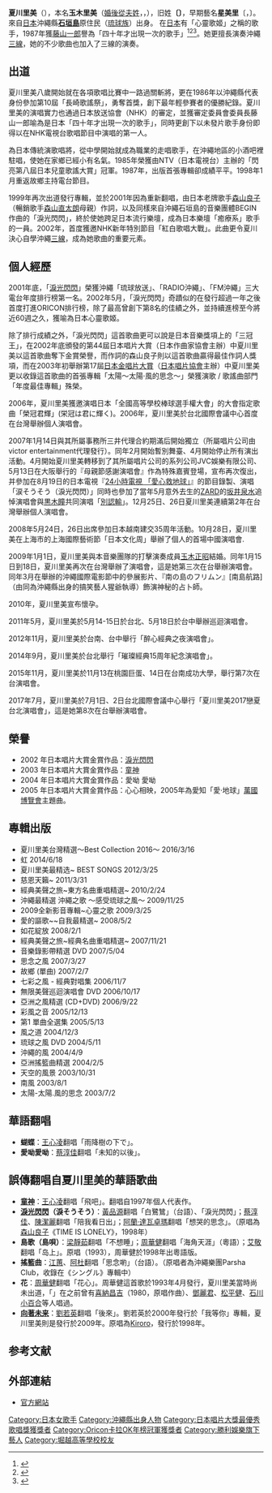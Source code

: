 {{藝人
| 姓名 = 夏川里美
| 類型 = 女歌手
| 圖片 = 
| 圖片簡介 = 
| 外文名 = 夏川 りみ
| 外文 = 日文
| 英文名 = 
| 綽號 = 心靈歌姬
| 出生日期 = {{Birth date and age|1973|10|9}}
| 出生地點 = [[日本|日本]][[沖繩縣|沖繩縣]][[石垣市|石垣市]]
| 國籍 = {{JPN}}
| 民族=[[琉球族|琉球族]]
| 音樂類型 = [[民謠|民謠]]、[[演歌|演歌]]
| 職業 = [[歌手|歌手]]
| 活躍年代 = 1988年至今
| 經紀公司 = 
| 唱片公司 = 
| 配偶 = [[玉木正昭|玉木正昭]]
| 網站 = http://www.rimirimi.jp/ rimirimi.jp
}}
{{japanese|japanese=夏川りみ|kana=なつかわ りみ|romaji=Natsukawa Rimi}}
{{japanese|japanese=玉木りみ|kana=たまき りみ|romaji=Tamaki Rimi}}
'''夏川里美'''（{{bd|1973年|10月9日|||Natsukawa Rimi}}），本名'''玉木里美'''（[[日本夫婦別姓問題|婚後從夫姓]]{{lang|ja|玉木}}，{{lang-ja|たまき}}，{{lang-en|Tamaki}}），旧姓'''{{lang|ja|兼久}}〔{{lang-ja|かねく}}〕'''，早期藝名'''星美里'''〔{{lang-ja|ほし ミサト}}，{{lang-en|Hosi Misato}}〕。來自[[日本|日本]]沖繩縣'''[[石垣島|石垣島]]'''原住民（[[琉球族|琉球族]]）出身。 在[[日本|日本]]有「心靈歌姬」之稱的歌手，1987年獲[[藤山一郎|藤山一郎]]譽為「四十年才出現一次的歌手」<ref>{{Cite web |url=http://www.jvcmusic.co.jp/-/Profile/A013136.html |title=存档副本 |accessdate=2009-04-20 |archive-date=2008-02-15 |archive-url=https://web.archive.org/web/20080215225816/http://www.jvcmusic.co.jp/-/Profile/A013136.html |dead-url=no }}</ref><ref>{{cite web |url=http://www.hitoradio.com/music/1a_3_1_1_1.php?artist_id=376 |title=存档副本 |accessdate=2008-01-01 |deadurl=yes |archiveurl=https://web.archive.org/web/20080117082511/http://www.hitoradio.com/music/1a_3_1_1_1.php?artist_id=376 |archivedate=2008-01-17 }}</ref><ref>{{Cite web |url=http://www.g-music.com.tw/GMusicSinger.aspx?Param1=1351&Param2=C4-90-72-92-40-47-93-CD-6C-68-5C-C5-2C-9A-E2-B0 |title=存档副本 |accessdate=2008-01-01 |archive-date=2007-12-27 |archive-url=https://web.archive.org/web/20071227041052/http://www.g-music.com.tw/GMusicSinger.aspx?Param1=1351&Param2=C4-90-72-92-40-47-93-CD-6C-68-5C-C5-2C-9A-E2-B0 |dead-url=no }}</ref>。她更擅長演奏沖繩[[三線|三線]]，她的不少歌曲也加入了三線的演奏。

==出道==
夏川里美八歲開始就在各項歌唱比賽中一路過關斬將，更在1986年以沖繩縣代表身份參加第10屆「長崎歌謠祭」，勇奪首獎，創下最年輕參賽者的優勝紀錄。夏川里美的演唱實力也通過日本放送協會（NHK）的審定，並獲審定委員會委員長藤山一郎喻為是日本「四十年才出現一次的歌手」，同時更創下以未發片歌手身份即得以在NHK電視台歌唱節目中演唱的第一人。

為日本傳統演歌唱將，從中學開始就成為職業的走唱歌手，在沖繩地區的小酒吧裡駐唱，使她在家鄉已經小有名氣。1985年榮獲由NTV（日本電視台）主辦的「閃亮第八屆日本兒童歌謠大賞」冠軍。1987年，出版首張專輯卻成績平平。1998年1月重返故鄉主持電台節目。

1999年再次出道發行專輯，並於2001年因為重新翻唱，由日本老牌歌手[[森山良子|森山良子]]（暢銷歌手[[森山直太朗|森山直太朗]]母親）作詞，以及同樣來自沖繩石垣島的音樂團體BEGIN作曲的「淚光閃閃」，終於使她跨足日本流行樂壇，成為日本樂壇「癒療系」歌手的一員。2002年，首度獲邀NHK新年特別節目「紅白歌唱大戰」。此曲更令夏川決心自學沖繩[[三線|三線]]，成為她歌曲的重要元素。

==個人經歷==
2001年底，「[[淚光閃閃|淚光閃閃]]」榮獲沖繩「琉球放送」、「RADIO沖繩」、「FM沖繩」三大電台年度排行榜第一名。2002年5月，「淚光閃閃」奇蹟似的在發行超過一年之後首度打進ORICON排行榜，除了最高曾創下第8名的佳績之外，並持續進榜至今將近60週之久，獲喻為日本心靈歌姬。

除了排行成績之外，「淚光閃閃」這首歌曲更可以說是日本音樂獎項上的「三冠王」，在2002年底頒發的第44屆日本唱片大賞（日本作曲家協會主辦）中夏川里美以這首歌曲奪下金賞榮譽，而作詞的森山良子則以這首歌曲贏得最佳作詞人獎項，而在2003年初舉辦第17屆[[日本金唱片大賞|日本金唱片大賞]]（[[日本唱片協會|日本唱片協會]]主辦）中夏川里美更以收錄這首歌曲的首張專輯「太陽～太陽‧風的思念～」榮獲演歌 / 歌謠曲部門「年度最佳專輯」殊榮。

2006年，夏川里美獲邀演唱日本「全國高等學校棒球選手權大會」的大會指定歌曲「榮冠君輝」(栄冠は君に輝く)。2006年，夏川里美於台北國際會議中心首度在台灣舉辦個人演唱會。

2007年1月14日與其所屬事務所三井代理合約期滿后開始獨立（所屬唱片公司由victor entertainment代理發行）。同年2月開始暫別舞臺、4月開始停止所有演出活動。4月開始夏川里美轉移到了其所屬唱片公司的系列公司JVC娛樂有限公司、5月13日在大阪舉行的『母親節感謝演唱會』作為特殊嘉賓登場，宣布再次復出，并參加在8月19日的日本電視『[[24小時電視_「愛心救地球」|24小時電視 「愛心救地球」]]』的節目錄製、演唱「涙そうそう（淚光閃閃）」同時也參加了當年5月意外去生的[[ZARD|ZARD]]的[[坂井泉水|坂井泉水]]追悼演唱會與[[黒木瞳|黒木瞳]]共同演唱「[[別認輸|別認輸]]」。12月25日、26日夏川里美連續第2年在台灣舉辦個人演唱會。

2008年5月24日，26日出席參加日本越南建交35周年活動。10月28日，夏川里美在上海市的上海國際藝術節「日本文化周」舉辦了個人的首場中國演唱會.

2009年1月1日，夏川里美與本音樂團隊的打擊演奏成員[[玉木正昭|玉木正昭]]結婚。同年1月15日到18日，夏川里美再次在台灣舉辦了演唱會，這是她第三次在台舉辦演唱會。同年3月在舉辦的沖繩國際電影節中的參展影片、『南の島のフリムン』[南島航路]（由同為沖繩縣出身的搞笑藝人猩爺執導）飾演神秘的占卜師。

2010年，夏川里美宣布懷孕。

2011年5月，夏川里美於5月14-15日於台北、5月18日於台中舉辦巡迴演唱會。

2012年11月，夏川里美於台南、台中舉行「醉心經典之夜演唱會」。

2014年9月，夏川里美於台北舉行「璀璨經典15周年紀念演唱會」。

2015年11月，夏川里美於11月13在桃園巨蛋、14日在台南成功大學，舉行第7次在台演唱會。

2017年7月，夏川里美於7月1日、2日台北國際會議中心舉行「夏川里美2017戀夏台北演唱會」，這是她第8次在台舉辦演唱會。

==榮譽==
*2002 年日本唱片大賞金賞作品：[[淚光閃閃|淚光閃閃]]
*2003 年日本唱片大賞金賞作品：[[童神|童神]]
*2004 年日本唱片大賞金賞作品：愛呦 愛呦
*2005 年日本唱片大賞金賞作品：心心相映，2005年為愛知「愛‧地球」[[萬國博覽會|萬國博覽會]]主題曲。

==專輯出版== 
*夏川里美台灣精選～Best Collection 2016～  2016/3/16
*虹  2014/6/18
*夏川里美最精选~  BEST SONGS 2012/3/25
*慈恩天籟~  2011/3/31
*經典美聲之旅~東方名曲重唱精選~  2010/2/24
*沖繩最精選  沖繩之歌 ～感受琉球之風～ 2009/11/25
*2009全新影音專輯~心靈之歌 2009/3/25
*愛的謳歌~~自我最精選~  2008/5/2
*如花綻放  2008/2/1
*經典美聲之旅~經典名曲重唱精選~  2007/11/21
*音樂錄影帶精選 DVD  2007/5/04
*思念之風  2007/3/27
*故鄉 (單曲)  2007/2/7
*七彩之風 - 經典對唱集  2006/11/7
*無限美聲巡迴演唱會 DVD  2006/10/17
*亞洲之風精選 (CD+DVD)  2006/9/22
*彩風之音  2005/12/13
*第1 單曲全選集  2005/5/13
*風之道  2004/12/3
*琉球之風 DVD  2004/5/11
*沖繩的風  2004/4/9
*亞洲搖籃曲精選  2004/2/5
*天空的風景  2003/10/31
*南風  2003/8/1
*太陽-太陽.風的思念  2003/7/2

==華語翻唱==
*'''蝴蝶'''：[[王心凌|王心凌]]翻唱「雨降樹の下で」。
*'''愛呦愛呦'''：[[蔡淳佳|蔡淳佳]]翻唱「未知的以後」。

==誤傳翻唱自夏川里美的華語歌曲==
*'''[[童神|童神]]'''：[[王心凌|王心凌]]翻唱「飛吧」。翻唱自{{link-ja|古謝美佐子|古謝美佐子}}1997年個人代表作。
*'''[[淚光閃閃|淚光閃閃]]（淚そうそう）'''：[[黃品源|黃品源]]翻唱「白鷺鷥」（台語）、「淚光閃閃」；[[蔡淳佳|蔡淳佳]]、[[陳潔麗|陳潔麗]]翻唱「陪我看日出」；[[阿蘭·達瓦卓瑪|阿蘭·達瓦卓瑪]]翻唱「想哭的思念」。（原唱為[[森山良子|森山良子]]《TIME IS LONELY》，1998年）
*'''島歌（島唄）'''：[[梁靜茹|梁靜茹]]翻唱「不想睡」；[[周華健|周華健]]翻唱「海角天涯」（粵語）；[[艾敬|艾敬]]翻唱「岛上」。原唱{{link-ja|宮澤和史|宮沢和史}}（1993），周華健於1998年出粵語版。
*'''搖籃曲'''：[[江蕙|江蕙]]、[[阿杜|阿杜]]翻唱「思念喲」（台語）。（原唱者為沖繩樂團Parsha Club，收錄在《シングル》專輯中）
*'''花'''：[[周華健|周華健]]翻唱「花心」。周華健這首歌於1993年4月發行，夏川里美當時尚未出道，「{{lang|ja|花〜すべての人の心に花を〜}}」在之前曾有[[喜納昌吉|喜納昌吉]]（1980，原唱作曲）、[[鄧麗君|鄧麗君]]、[[松平健|松平健]]、[[石川小百合|石川小百合]]等人唱過。
*'''[[向著未来|向著未来]]'''：[[劉若英|劉若英]]翻唱「後來」。劉若英於2000年發行於「我等你」專輯，夏川里美則是發行於2009年。原唱為[[Kiroro|Kiroro]]，發行於1998年。

==参考文献==
{{Portal box|日本|音乐|人物}}
<div class="references-small">
<references />
</div>

==外部連結==
* [https://web.archive.org/web/20090121174303/http://www.rimirimi.jp/free/ 官方網站]{{ja}}

{{日本唱片大獎最優秀歌唱獎}}
{{Oricon卡拉OK年榜冠軍|2004年}}

{{Authority control}}
{{DEFAULTSORT:Natsukawa Rimi}}
[[Category:日本女歌手|Category:日本女歌手]]
[[Category:沖繩縣出身人物|Category:沖繩縣出身人物]]
[[Category:日本唱片大獎最優秀歌唱獎獲獎者|Category:日本唱片大獎最優秀歌唱獎獲獎者]]
[[Category:Oricon卡拉OK年榜冠軍獲獎者|Category:Oricon卡拉OK年榜冠軍獲獎者]]
[[Category:勝利娛樂旗下藝人|Category:勝利娛樂旗下藝人]]
[[Category:堀越高等學校校友|Category:堀越高等學校校友]]